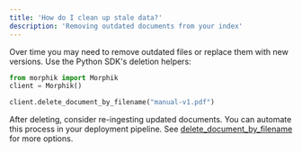 ```yaml
---
title: 'How do I clean up stale data?'
description: 'Removing outdated documents from your index'
---
```


Over time you may need to remove outdated files or replace them with new versions. Use the Python SDK's deletion helpers:

```python
from morphik import Morphik
client = Morphik()

client.delete_document_by_filename("manual-v1.pdf")
```

After deleting, consider re-ingesting updated documents. You can automate this process in your deployment pipeline. See [delete_document_by_filename](/python-sdk/delete_document_by_filename) for more options.
